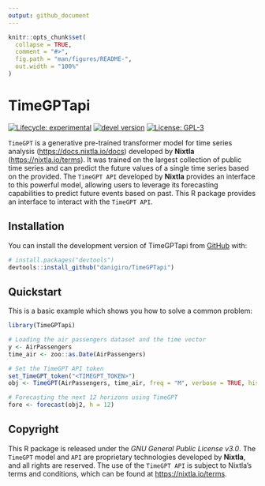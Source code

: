 ```yaml
---
output: github_document
---
```


<!-- README.md is generated from README.Rmd. Please edit that file -->

```r
knitr::opts_chunk$set(
  collapse = TRUE,
  comment = "#>",
  fig.path = "man/figures/README-",
  out.width = "100%"
)
```

# TimeGPTapi

<!-- badges: start -->
[![Lifecycle: experimental](https://img.shields.io/badge/lifecycle-experimental-orange.svg)](https://lifecycle.r-lib.org/articles/stages.html) [![devel version](https://img.shields.io/badge/devel%20version-0.1.0-blue.svg)](https://github.com/daniGiro/TimeGPTapi) [![License: GPL-3](https://img.shields.io/badge/license-GPL--3-forestgreen.svg)](https://cran.r-project.org/web/licenses/GPL-3)
<!-- badges: end -->

`TimeGPT` is a generative pre-trained transformer model for time series analysis  ([https://docs.nixtla.io/docs](docs.nixtla.io/docs)) developed by **Nixtla** ([https://nixtla.io/terms](https://nixtla.io/terms)). It was trained on the largest collection of public time series and can predict the future values of a single time series based on the provided. The `TimeGPT API` developed by **Nixtla** provides an interface to this powerful model, allowing users to leverage its forecasting capabilities to predict future events based on past. This R package provides an interface to interact with the `TimeGPT API`.


## Installation

You can install the development version of TimeGPTapi from [GitHub](https://github.com/) with:

``` r
# install.packages("devtools")
devtools::install_github("danigiro/TimeGPTapi")
```

## Quickstart

This is a basic example which shows you how to solve a common problem:

```r
library(TimeGPTapi)

# Loading the air passengers dataset and the time vector
y <- AirPassengers
time_air <- zoo::as.Date(AirPassengers)

# Set the TimeGPT API token
set_TimeGPT_token("<TIMEGPT_TOKEN>")
obj <- TimeGPT(AirPassengers, time_air, freq = "M", verbose = TRUE, historic = TRUE)

# Forecasting the next 12 horizons using TimeGPT
fore <- forecast(obj2, h = 12)
```


## Copyright

This R package is released under the *GNU General Public License v3.0*. The `TimeGPT` model and `API` are proprietary technologies developed by **Nixtla**, and all rights are reserved. The use of the `TimeGPT API` is subject to Nixtla's terms and conditions, which can be found at [https://nixtla.io/terms](https://nixtla.io/terms).
